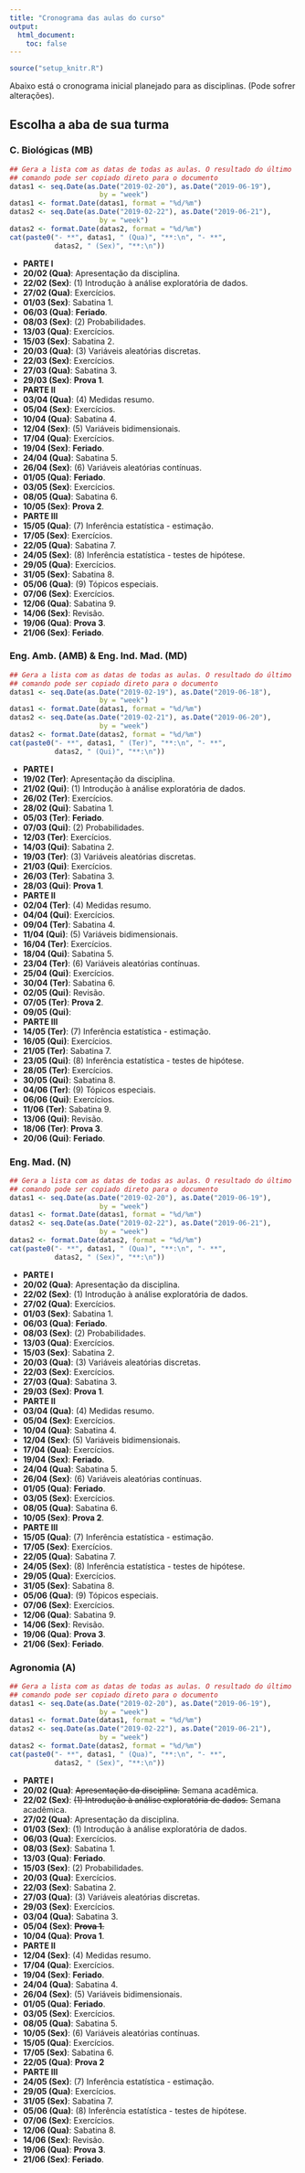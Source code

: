 ```yaml
---
title: "Cronograma das aulas do curso"
output:
  html_document:
    toc: false
---
```


```r
source("setup_knitr.R")
```

Abaixo está o cronograma inicial planejado para as disciplinas. (Pode
sofrer alterações).

## Escolha a aba de sua turma {.tabset}

### C. Biológicas (MB)

```r
## Gera a lista com as datas de todas as aulas. O resultado do último
## comando pode ser copiado direto para o documento
datas1 <- seq.Date(as.Date("2019-02-20"), as.Date("2019-06-19"),
                      by = "week")
datas1 <- format.Date(datas1, format = "%d/%m")
datas2 <- seq.Date(as.Date("2019-02-22"), as.Date("2019-06-21"),
                      by = "week")
datas2 <- format.Date(datas2, format = "%d/%m")
cat(paste0("- **", datas1, " (Qua)", "**:\n", "- **",
           datas2, " (Sex)", "**:\n"))
```

- **PARTE I**
- **20/02 (Qua)**: Apresentação da disciplina.
- **22/02 (Sex)**: (1) Introdução à análise exploratória de dados.
- **27/02 (Qua)**: Exercícios.
- **01/03 (Sex)**: Sabatina 1.
- **06/03 (Qua)**: **Feriado**.
- **08/03 (Sex)**: (2) Probabilidades.
- **13/03 (Qua)**: Exercícios.
- **15/03 (Sex)**: Sabatina 2.
- **20/03 (Qua)**: (3) Variáveis aleatórias discretas.
- **22/03 (Sex)**: Exercícios.
- **27/03 (Qua)**: Sabatina 3.
- **29/03 (Sex)**: **Prova 1**.
- **PARTE II**
- **03/04 (Qua)**: (4) Medidas resumo.
- **05/04 (Sex)**: Exercícios.
- **10/04 (Qua)**: Sabatina 4.
- **12/04 (Sex)**: (5) Variáveis bidimensionais.
- **17/04 (Qua)**: Exercícios.
- **19/04 (Sex)**: **Feriado**.
- **24/04 (Qua)**: Sabatina 5.
- **26/04 (Sex)**: (6) Variáveis aleatórias contínuas.
- **01/05 (Qua)**: **Feriado**.
- **03/05 (Sex)**: Exercícios.
- **08/05 (Qua)**: Sabatina 6.
- **10/05 (Sex)**: **Prova 2**.
- **PARTE III**
- **15/05 (Qua)**: (7) Inferência estatística - estimação.
- **17/05 (Sex)**: Exercícios.
- **22/05 (Qua)**: Sabatina 7.
- **24/05 (Sex)**: (8) Inferência estatística - testes de hipótese.
- **29/05 (Qua)**: Exercícios.
- **31/05 (Sex)**: Sabatina 8.
- **05/06 (Qua)**: (9) Tópicos especiais.
- **07/06 (Sex)**: Exercícios.
- **12/06 (Qua)**: Sabatina 9.
- **14/06 (Sex)**: Revisão.
- **19/06 (Qua)**: **Prova 3**.
- **21/06 (Sex)**: **Feriado**.

### Eng. Amb. (AMB) & Eng. Ind. Mad. (MD)

```r
## Gera a lista com as datas de todas as aulas. O resultado do último
## comando pode ser copiado direto para o documento
datas1 <- seq.Date(as.Date("2019-02-19"), as.Date("2019-06-18"),
                      by = "week")
datas1 <- format.Date(datas1, format = "%d/%m")
datas2 <- seq.Date(as.Date("2019-02-21"), as.Date("2019-06-20"),
                      by = "week")
datas2 <- format.Date(datas2, format = "%d/%m")
cat(paste0("- **", datas1, " (Ter)", "**:\n", "- **",
           datas2, " (Qui)", "**:\n"))
```

- **PARTE I**
- **19/02 (Ter)**: Apresentação da disciplina.
- **21/02 (Qui)**: (1) Introdução à análise exploratória de dados.
- **26/02 (Ter)**: Exercícios.
- **28/02 (Qui)**: Sabatina 1.
- **05/03 (Ter)**: **Feriado**.
- **07/03 (Qui)**: (2) Probabilidades.
- **12/03 (Ter)**: Exercícios.
- **14/03 (Qui)**: Sabatina 2.
- **19/03 (Ter)**: (3) Variáveis aleatórias discretas.
- **21/03 (Qui)**: Exercícios.
- **26/03 (Ter)**: Sabatina 3.
- **28/03 (Qui)**: **Prova 1**.
- **PARTE II**
- **02/04 (Ter)**: (4) Medidas resumo.
- **04/04 (Qui)**: Exercícios.
- **09/04 (Ter)**: Sabatina 4.
- **11/04 (Qui)**: (5) Variáveis bidimensionais.
- **16/04 (Ter)**: Exercícios.
- **18/04 (Qui)**: Sabatina 5.
- **23/04 (Ter)**: (6) Variáveis aleatórias contínuas.
- **25/04 (Qui)**: Exercícios.
- **30/04 (Ter)**: Sabatina 6.
- **02/05 (Qui)**: Revisão.
- **07/05 (Ter)**: **Prova 2**.
- **09/05 (Qui)**:
- **PARTE III**
- **14/05 (Ter)**: (7) Inferência estatística - estimação.
- **16/05 (Qui)**: Exercícios.
- **21/05 (Ter)**: Sabatina 7.
- **23/05 (Qui)**: (8) Inferência estatística - testes de hipótese.
- **28/05 (Ter)**: Exercícios.
- **30/05 (Qui)**: Sabatina 8.
- **04/06 (Ter)**: (9) Tópicos especiais.
- **06/06 (Qui)**: Exercícios.
- **11/06 (Ter)**: Sabatina 9.
- **13/06 (Qui)**: Revisão.
- **18/06 (Ter)**: **Prova 3**.
- **20/06 (Qui)**: **Feriado**.

### Eng. Mad. (N)

```r
## Gera a lista com as datas de todas as aulas. O resultado do último
## comando pode ser copiado direto para o documento
datas1 <- seq.Date(as.Date("2019-02-20"), as.Date("2019-06-19"),
                      by = "week")
datas1 <- format.Date(datas1, format = "%d/%m")
datas2 <- seq.Date(as.Date("2019-02-22"), as.Date("2019-06-21"),
                      by = "week")
datas2 <- format.Date(datas2, format = "%d/%m")
cat(paste0("- **", datas1, " (Qua)", "**:\n", "- **",
           datas2, " (Sex)", "**:\n"))
```

- **PARTE I**
- **20/02 (Qua)**: Apresentação da disciplina.
- **22/02 (Sex)**: (1) Introdução à análise exploratória de dados.
- **27/02 (Qua)**: Exercícios.
- **01/03 (Sex)**: Sabatina 1.
- **06/03 (Qua)**: **Feriado**.
- **08/03 (Sex)**: (2) Probabilidades.
- **13/03 (Qua)**: Exercícios.
- **15/03 (Sex)**: Sabatina 2.
- **20/03 (Qua)**: (3) Variáveis aleatórias discretas.
- **22/03 (Sex)**: Exercícios.
- **27/03 (Qua)**: Sabatina 3.
- **29/03 (Sex)**: **Prova 1**.
- **PARTE II**
- **03/04 (Qua)**: (4) Medidas resumo.
- **05/04 (Sex)**: Exercícios.
- **10/04 (Qua)**: Sabatina 4.
- **12/04 (Sex)**: (5) Variáveis bidimensionais.
- **17/04 (Qua)**: Exercícios.
- **19/04 (Sex)**: **Feriado**.
- **24/04 (Qua)**: Sabatina 5.
- **26/04 (Sex)**: (6) Variáveis aleatórias contínuas.
- **01/05 (Qua)**: **Feriado**.
- **03/05 (Sex)**: Exercícios.
- **08/05 (Qua)**: Sabatina 6.
- **10/05 (Sex)**: **Prova 2**.
- **PARTE III**
- **15/05 (Qua)**: (7) Inferência estatística - estimação.
- **17/05 (Sex)**: Exercícios.
- **22/05 (Qua)**: Sabatina 7.
- **24/05 (Sex)**: (8) Inferência estatística - testes de hipótese.
- **29/05 (Qua)**: Exercícios.
- **31/05 (Sex)**: Sabatina 8.
- **05/06 (Qua)**: (9) Tópicos especiais.
- **07/06 (Sex)**: Exercícios.
- **12/06 (Qua)**: Sabatina 9.
- **14/06 (Sex)**: Revisão.
- **19/06 (Qua)**: **Prova 3**.
- **21/06 (Sex)**: **Feriado**.

### Agronomia (A)

```r
## Gera a lista com as datas de todas as aulas. O resultado do último
## comando pode ser copiado direto para o documento
datas1 <- seq.Date(as.Date("2019-02-20"), as.Date("2019-06-19"),
                      by = "week")
datas1 <- format.Date(datas1, format = "%d/%m")
datas2 <- seq.Date(as.Date("2019-02-22"), as.Date("2019-06-21"),
                      by = "week")
datas2 <- format.Date(datas2, format = "%d/%m")
cat(paste0("- **", datas1, " (Qua)", "**:\n", "- **",
           datas2, " (Sex)", "**:\n"))
```

- **PARTE I**
- **20/02 (Qua)**: ~~Apresentação da disciplina.~~ Semana acadêmica.
- **22/02 (Sex)**: ~~(1) Introdução à análise exploratória de dados.~~
  Semana acadêmica.
- **27/02 (Qua)**: Apresentação da disciplina.
- **01/03 (Sex)**: (1) Introdução à análise exploratória de dados.
- **06/03 (Qua)**: Exercícios.
- **08/03 (Sex)**: Sabatina 1.
- **13/03 (Qua)**: **Feriado**.
- **15/03 (Sex)**: (2) Probabilidades.
- **20/03 (Qua)**: Exercícios.
- **22/03 (Sex)**: Sabatina 2.
- **27/03 (Qua)**: (3) Variáveis aleatórias discretas.
- **29/03 (Sex)**: Exercícios.
- **03/04 (Qua)**: Sabatina 3.
- **05/04 (Sex)**: ~~**Prova 1**.~~
- **10/04 (Qua)**: **Prova 1**.
- **PARTE II**
- **12/04 (Sex)**: (4) Medidas resumo.
- **17/04 (Qua)**: Exercícios.
- **19/04 (Sex)**: **Feriado**.
- **24/04 (Qua)**: Sabatina 4.
- **26/04 (Sex)**: (5) Variáveis bidimensionais.
- **01/05 (Qua)**: **Feriado**.
- **03/05 (Sex)**: Exercícios.
- **08/05 (Qua)**: Sabatina 5.
- **10/05 (Sex)**: (6) Variáveis aleatórias contínuas.
- **15/05 (Qua)**: Exercícios.
- **17/05 (Sex)**: Sabatina 6.
- **22/05 (Qua)**: **Prova 2**
- **PARTE III**
- **24/05 (Sex)**: (7) Inferência estatística - estimação.
- **29/05 (Qua)**: Exercícios.
- **31/05 (Sex)**: Sabatina 7.
- **05/06 (Qua)**: (8) Inferência estatística - testes de hipótese.
- **07/06 (Sex)**: Exercícios.
- **12/06 (Qua)**: Sabatina 8.
- **14/06 (Sex)**: Revisão.
- **19/06 (Qua)**: **Prova 3**.
- **21/06 (Sex)**: **Feriado**.
